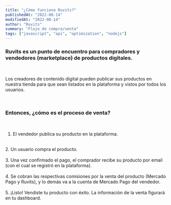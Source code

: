 ```yaml
---
title: "¿Cómo funciona Ruvits?"
publishedAt: "2022-08-14"
modifiedAt: "2022-08-14"
author: "Ruvits"
summary: "Flujo de compra/venta"
tags: ["javascript", "api", "optimization", "nodejs"]
---
```


### Ruvits es un punto de encuentro para compradores y vendedores (marketplace) de productos digitales.

<br />

Los creadores de contenido digital pueden publicar sus productos en nuestra tienda para que sean listados en la plataforma y vistos
por todos los usuarios.

<br />

### Entonces, ¿cómo es el proceso de venta?

<br />

1. El vendedor publica su producto en la plataforma.

<br />
2. Un usuario compra el producto.

<br />
<br />
3. Una vez confirmado el pago, el comprador recibe su producto por email (con el
cual se registró en la plataforma).

<br />
<br />
4. Se cobran las respectivas comisiones por la venta del producto (Mercado Pago
y Ruvits), y lo demás va a la cuenta de Mercado Pago del vendedor.

<br />
<br />
5. ¡Listo! Vendiste tu producto con éxito. La información de la venta figurará
en tu dashboard.
